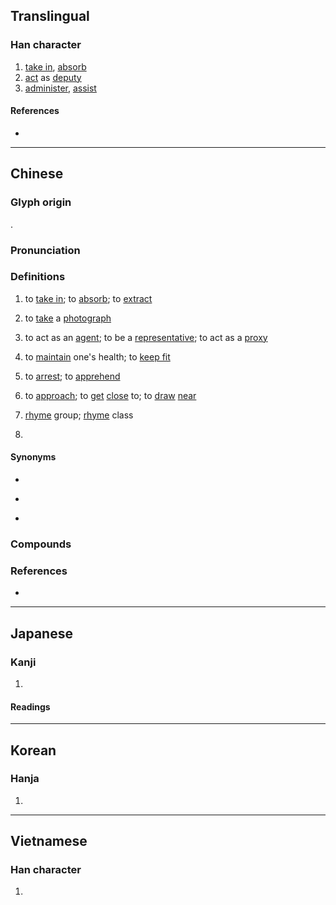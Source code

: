 {{also|摄|摂|撮}}
{{character info}}
==Translingual==
{{Han simplified forms|攝|摂|摄}}

===Han character===
{{Han char|rn=64|rad=手|as=18|sn=21|four=51041|canj=QSJJ|ids=⿰扌聶}}

# [[take in]], [[absorb]]
# [[act]] as [[deputy]]
# [[administer]], [[assist]]

====References====
* {{Han ref|kx=0463.330|dkj=13010|dj=0812.350|hdz=31986.080|uh=651D|ud=25885|bh=C4E1|bd=50401}}

----

==Chinese==
{{zh-forms|s=摄}}

===Glyph origin===
{{Han etym}}
{{Han compound|手|alt1=扌|聶|ls=psc|c1=s|t1=hand|c2=p}}.

===Pronunciation===
{{zh-pron
|m=shè,niè
|ma=y
|c=sip3,nip6
|c-t=niap2
|h=pfs=ngiap;gd=ngiab5
|md=
|mn=ml:siap/liap
|mn-t=niab4
|w=4seq
|mc=y
|oc=y
|cat=v,n
}}
{{zh-attn-split}}

===Definitions===
{{zh-hanzi}}

# {{lb|zh|literary|or in compounds}} to [[take in]]; to [[absorb]]; to [[extract]]
# {{lb|zh|literary|or in compounds}} to [[take]] a [[photograph]]
#: {{zh-syn|拍攝}}
# {{lb|zh|literary|or in compounds}} to act as an [[agent]]; to be a [[representative]]; to act as a [[proxy]]
# {{lb|zh|literary|or in compounds}} to [[maintain]] one's health; to [[keep fit]]
# {{lb|zh|literary|or in compounds}} to [[arrest]]; to [[apprehend]]
# {{lb|zh|literary|or in compounds}} to [[approach]]; to [[get]] [[close]] to; to [[draw]] [[near]]
# {{lb|zh|Chinese phonetics}} [[rhyme]] group; [[rhyme]] class {{gloss|one of 16 sets of {{zh-l|*韻}} in [[Middle Chinese]]}}
# {{lb|zh|Cantonese}} {{zh-alt-form|𤗈|tr=sip<sup>3</sup>|to squeeze in, to stuff in}}
#: {{zh-x|攝衫|to '''tuck in''' clothing|C}}

====Synonyms====
* {{s|to take in}}
{{zh-syn-saurus|吸取}}
* {{s|to arrest}}
{{zh-syn-saurus|逮捕}}
* {{s|to approach}}
{{zh-syn-saurus|逼近}}

===Compounds===
{{zh-der|攝像|攝提|攝提格|攝像機|攝制|攝動|攝取|攝影|攝影家|攝影棚|攝影機|攝政|攝氏|攝氏溫度計|攝生|攝行|攝音|攝食|勾攝|光攝|倒攝|居攝|屏氣攝息|將攝|報導攝影|天文攝影|勾魂攝魄|勾攝公事|攝理|珍攝|拍攝|攝篆|攝畫|攝影師|攝影小說|攝魂|攝龜|攝伏|攝衛|攝養|攝魄鉤魂|攝影室|攝論師|攝大乘論|攝位|攝威擅勢|攝護腺|攝衣|攝製|調攝|航空攝影|該攝|近攝鏡頭|複合攝影|追魂攝魄|立體攝影|綰攝|高速攝影|近焦攝影|韻攝|雷射攝影|特攝}}

===References===
* {{R:yue:Hanzi}}

{{zh-cat|Advanced}}

----

==Japanese==
{{ja-kanji forms|摂|攝}}

===Kanji===
{{ja-kanji|grade=|rs=手18|shin=摂}}

# {{rfdef|ja|sort=手18}}

====Readings====
{{ja-readings
|goon=しょう<せふ
|kanon=しょう<せふ
|kanyoon=せつ
|kun=おさ-める, かね-る, と-る
}}

----

==Korean==

===Hanja===
{{ko-hanja|hangeul=[[섭]], [[엽]]|eumhun=|rv=seop, yeop|mr=sŏp, yŏp|y=sep, yep}}

# {{rfdef|ko|sort=手18}}

----

==Vietnamese==

===Han character===
{{vi-readings|reading=nhép, nếp, nhiếp, xếp, nhẹp, nhíp, triếp|rs=手18}}

# {{rfdef|vi|sort=手18}}